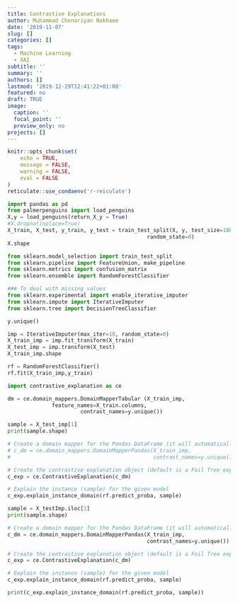 ```yaml
---
title: Contrastive Explanations
author: Muhammad Chenariyan Nakhaee
date: '2019-11-07'
slug: []
categories: []
tags:
  - Machine Learning
  - XAI
subtitle: ''
summary: ''
authors: []
lastmod: '2019-12-29T12:41:22+01:00'
featured: no
draft: TRUE
image:
  caption: ''
  focal_point: ''
  preview_only: no
projects: []
---
```



```r
knitr::opts_chunk$set(
	echo = TRUE,
	message = FALSE,
	warning = FALSE,
	eval = FALSE
)
reticulate::use_condaenv('r-reiculate')
```

```python
import pandas as pd 
from palmerpenguins import load_penguins
X,y = load_penguins(return_X_y = True)
#X.dropna(inplace=True)
X_train, X_test, y_train, y_test = train_test_split(X, y, test_size=100,
                                            random_state=0)
X.shape
```


```python
from sklearn.model_selection import train_test_split
from sklearn.pipeline import FeatureUnion, make_pipeline
from sklearn.metrics import confusion_matrix
from sklearn.ensemble import RandomForestClassifier

### To deal with missing values
from sklearn.experimental import enable_iterative_imputer
from sklearn.impute import IterativeImputer
from sklearn.tree import DecisionTreeClassifier

y.unique()
```


```python
imp = IterativeImputer(max_iter=10, random_state=0)
X_train_imp = imp.fit_transform(X_train)
X_test_imp = imp.transform(X_test)
X_train_imp.shape
```

```python
rf = RandomForestClassifier()
rf.fit(X_train_imp,y_train)
```



```python
import contrastive_explanation as ce

```

```python
dm = ce.domain_mappers.DomainMapperTabular (X_train_imp, 
              feature_names=X_train.columns,
					   contrast_names=y.unique())
```



```python
sample = X_test_imp[1]
print(sample.shape)

# Create a domain mapper for the Pandas DataFrame (it will automatically infer feature names)
# c_dm = ce.domain_mappers.DomainMapperPandas(X_train_imp,
#                                             contrast_names=y.unique())

# Create the contrastive explanation object (default is a Foil Tree explanator)
c_exp = ce.ContrastiveExplanation(c_dm)

# Explain the instance (sample) for the given model
c_exp.explain_instance_domain(rf.predict_proba, sample)
```




```python
sample = X_testImp.iloc[1]
print(sample.shape)

# Create a domain mapper for the Pandas DataFrame (it will automatically infer feature names)
c_dm = ce.domain_mappers.DomainMapperPandas(X_train_imp,
                                            contrast_names=y.unique())

# Create the contrastive explanation object (default is a Foil Tree explanator)
c_exp = ce.ContrastiveExplanation(c_dm)

# Explain the instance (sample) for the given model
c_exp.explain_instance_domain(rf.predict_proba, sample)
```


```python
print(c_exp.explain_instance_domain(rf.predict_proba, sample))
```

